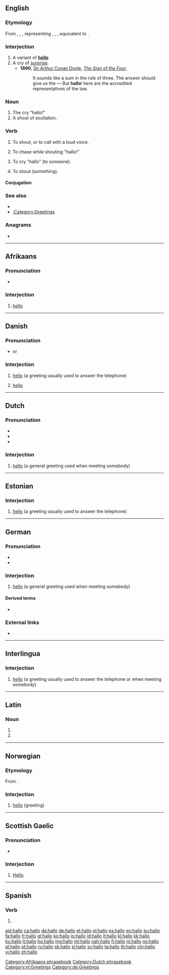 {{also|halló|Hallo}}
==English==

===Etymology===
From {{etyl|enm|en}} {{m|enm|halou}}, {{m|enm|halow}}, {{m|enm|halloo||pos=interjection used to call attention}}, representing {{etyl|ang|en}} {{m|ang|hēlā}}, {{m|ang|ǣlā}}, {{m|ang|ēalā||O!, alas!, oh!, lo!}}, equivalent to {{compound|hey|lo|lang=en}}.

===Interjection===
{{en-interj}}

# A variant of '''[[hello]]'''
# A cry of [[surprise]].
#* '''1890''', [[w:Sir Arthur Conan Doyle|Sir Arthur Conan Doyle]], ''[[s:The Sign of the Four|The Sign of the Four]]'',
#*: It sounds like a sum in the rule of three. The answer should give us the — But '''hallo'''! here are the accredited representatives of the law.

===Noun===
{{en-noun|s|halloes}}

# The cry "hallo!"
# A shout of exultation.

===Verb===
{{en-verb|pres_3sg2=halloes}}

# {{lb|en|intransitive}} To shout, or to call with a loud voice.
# {{lb|en|transitive}} To chase while shouting "hallo!"
# {{lb|en|transitive}} To cry "hallo" (to someone).
# {{lb|en|transitive}} To shout (something).

====Conjugation====
{{en-conj|hallo}}

===See also===
* {{l|en|lo}}
* [[:Category:Greetings]]

===Anagrams===
* {{l|en|holla}}

----

==Afrikaans==

===Pronunciation===
* {{IPA|/ɦaləu/|lang=af}}

===Interjection===
{{head|af|interjection}}

# [[hello]]

[[Category:Afrikaans phrasebook]]

----

==Danish==

===Pronunciation===
* {{IPA|/halɔ/|[haˈlɔ]|lang=da}} or {{IPA|/halɔː/|[haˈlɔː]|lang=da}}

===Interjection===
{{da-interj}}

# [[hello]] (a greeting usually used to answer the telephone)
# {{qualifier|as a noun, rare}} {{g|n}} [[hello]] {{gloss|"Hello!" or an equivalent greeting}}

----

==Dutch==

===Pronunciation===
* {{IPA|/ɦɑˈloː/|lang=nl}}
* {{audio|Nl-hallo.ogg|audio|lang=nl}}
* {{rhymes|oː|lang=nl}}

===Interjection===
{{nl-interj}}

# [[hello]] (a general greeting used when meeting somebody)

[[Category:Dutch phrasebook]]
[[Category:nl:Greetings]]

----

==Estonian==

===Interjection===
{{head|et|interjection}}

# [[hello]] (a greeting usually used to answer the telephone)

----

==German==

===Pronunciation===
* {{IPA|/ˈhaloː/|/haˈloː/|lang=de}}
* {{audio|CPIDL German - Hallo.ogg|Audio|lang=de}}

===Interjection===
{{head|de|interjection}}

# [[hello]] (a general greeting used when meeting somebody)

====Derived terms====
* {{l|de|aber hallo}}

===External links===
* {{R:Duden}}

[[Category:de:Greetings]]

----

==Interlingua==

===Interjection===
{{head|ia|interjection}}

# [[hello]] (a greeting usually used to answer the telephone or when meeting somebody)

----

==Latin==

===Noun===
{{la-noun-form|hallō}}

# {{inflection of|hallus||dat|s|lang=la}}
# {{inflection of|hallus||abl|s|lang=la}}

----

==Norwegian==

===Etymology===
From {{etyl|de|no}}.

===Interjection===
{{head|no|interjection}}

# [[hello]] (greeting)

----

==Scottish Gaelic==

===Pronunciation===
* {{IPA|/haˈɫoː/|lang=gd}}

===Interjection===
{{head|gd|interjection}}

# [[hello|Hello]].

----

==Spanish==

===Verb===
{{head|es|verb form}}

# {{es-verb form of|ending=ar|mood=indicative|tense=present|pers=1|number=singular|hallar}}

[[ast:hallo]]
[[ca:hallo]]
[[da:hallo]]
[[de:hallo]]
[[et:hallo]]
[[el:hallo]]
[[es:hallo]]
[[eo:hallo]]
[[eu:hallo]]
[[fa:hallo]]
[[fr:hallo]]
[[gl:hallo]]
[[ko:hallo]]
[[io:hallo]]
[[id:hallo]]
[[it:hallo]]
[[kl:hallo]]
[[kk:hallo]]
[[ku:hallo]]
[[lt:hallo]]
[[hu:hallo]]
[[mg:hallo]]
[[ml:hallo]]
[[nah:hallo]]
[[fj:hallo]]
[[nl:hallo]]
[[no:hallo]]
[[pl:hallo]]
[[pt:hallo]]
[[ru:hallo]]
[[sk:hallo]]
[[sl:hallo]]
[[sv:hallo]]
[[ta:hallo]]
[[th:hallo]]
[[chr:hallo]]
[[vi:hallo]]
[[zh:hallo]]